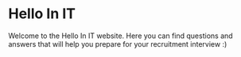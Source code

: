 
# Hello In IT

Welcome to the Hello In IT website. Here you can find questions and answers that will help you prepare for your recruitment interview :)

<QuestionCategories />
